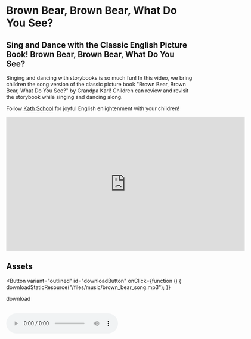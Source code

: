 
# Brown Bear, Brown Bear, What Do You See?

## Sing and Dance with the Classic English Picture Book! Brown Bear, Brown Bear, What Do You See?

Singing and dancing with storybooks is so much fun!
In this video, we bring children the song version of the classic picture book "Brown Bear, Brown Bear, What Do You See?" by Grandpa Karl!
Children can review and revisit the storybook while singing and dancing along.

Follow [Kath School](https://space.bilibili.com/20797715) for joyful English enlightenment with your children!

<iframe
  src="https://player.bilibili.com/player.html?bvid=BV1Bh4y1p7en&cid=1&page=1"
  scrolling="no"
  border="0"
  frameborder="no"
  framespacing="0"
  allowfullscreen="true"
  width="640"
  height="360"
></iframe>

## Assets

<Button
  variant="outlined"
  id="downloadButton"
  onClick={function () {
    downloadStaticResource("/files/music/brown_bear_song.mp3");
  }}
>
  download
</Button>
<br />
<br />

<audio src="/files/music/brown_bear_song.mp3" controls>
  The browser doesn't support
</audio>